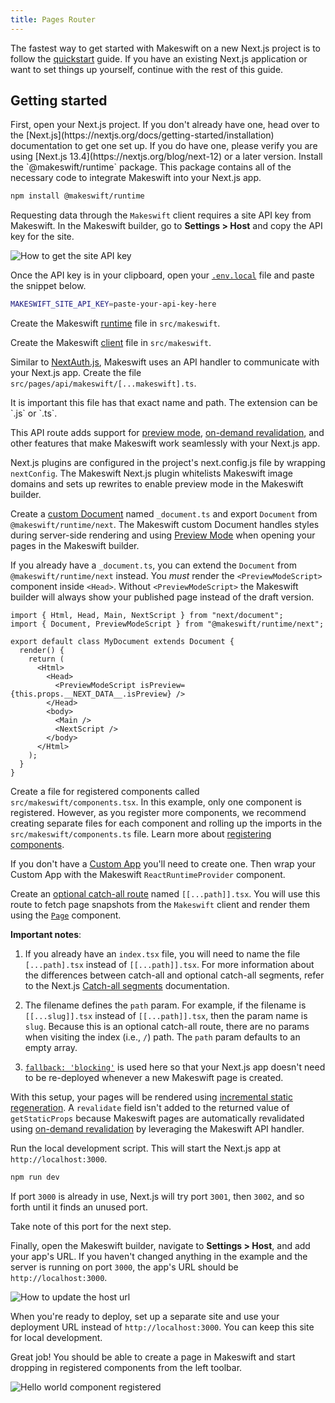 ```yaml
---
title: Pages Router
---
```



The fastest way to get started with Makeswift on a new Next.js project is to follow the
[quickstart](/developer/quickstart) guide. If you have an existing Next.js application
or want to set things up yourself, continue with the rest of this guide.

<SystemRequirements />

<ProjectSetup />

## Getting started

<Steps>
  <Step title="Open your Next.js project">
    First, open your Next.js project. If you don't already have one, head over to
    the [Next.js](https://nextjs.org/docs/getting-started/installation)
    documentation to get one set up. If you do have one, please verify you are
    using [Next.js 13.4](https://nextjs.org/blog/next-12) or a later version.
  </Step>
  <Step title="Install dependencies">
  Install the `@makeswift/runtime` package. This package contains all of the necessary
  code to integrate Makeswift into your Next.js app.

```bash
npm install @makeswift/runtime
```

  </Step>
  <Step title="Add API key to environment variables">
  
Requesting data through the `Makeswift` client requires a site API key from Makeswift. In the Makeswift builder, go to **Settings > Host** and copy the API key for the site.

<Frame>
  <img src="/images/site-api-key.gif" alt="How to get the site API key" />
</Frame>

Once the API key is in your clipboard, open your [`.env.local`](https://nextjs.org/docs/pages/building-your-application/configuring/environment-variables) file and paste the snippet below.

```sh
MAKESWIFT_SITE_API_KEY=paste-your-api-key-here
```

  </Step>
  <Step title="Add Makeswift runtime">
  
Create the Makeswift [runtime](/developer/reference/runtime/constructor) file in `src/makeswift`.

<RuntimeExample />

</Step>
<Step title="Add Makeswift client">
  
Create the Makeswift [client](/developer/reference/client/constructor) file in `src/makeswift`.

<ClientExample />

</Step>
  <Step title="Add the Makeswift API handler">
  
Similar to [NextAuth.js](https://next-auth.js.org/), Makeswift uses an API handler to communicate with your Next.js app. Create the file `src/pages/api/makeswift/[...makeswift].ts`.

<Info>
  It is important this file has that exact name and path. The extension can be
  `.js` or `.ts`.
</Info>

<ApiHandlerExample />

This API route adds support for
[preview mode](https://nextjs.org/docs/pages/building-your-application/configuring/preview-mode),
[on-demand revalidation](https://nextjs.org/docs/pages/building-your-application/data-fetching/incremental-static-regeneration#on-demand-revalidation),
and other features that make Makeswift work seamlessly with your Next.js app.

  </Step>
  <Step title="Add the Next.js plugin">
  
Next.js plugins are configured in the project's next.config.js file by wrapping `nextConfig`. The Makeswift Next.js plugin whitelists Makeswift image domains and sets up rewrites to enable preview mode in the Makeswift builder.

<NextConfigExample />

  </Step>
  <Step title="Set up a custom Document">
  
Create a [custom Document](https://nextjs.org/docs/pages/building-your-application/routing/custom-document) named `_document.ts` and export `Document` from `@makeswift/runtime/next`. 
The Makeswift custom Document handles styles during server-side rendering and using [Preview Mode](https://nextjs.org/docs/pages/building-your-application/configuring/preview-mode) when opening your pages in the Makeswift builder.

<DocumentExample />

If you already have a `_document.ts`, you can extend the `Document` from `@makeswift/runtime/next` instead. You _must_ render the `<PreviewModeScript>` component inside `<Head>`. Without
`<PreviewModeScript>` the Makeswift builder will always show your published page instead of the
draft version.

```tsx src/pages/_document.tsx
import { Html, Head, Main, NextScript } from "next/document";
import { Document, PreviewModeScript } from "@makeswift/runtime/next";

export default class MyDocument extends Document {
  render() {
    return (
      <Html>
        <Head>
          <PreviewModeScript isPreview={this.props.__NEXT_DATA__.isPreview} />
        </Head>
        <body>
          <Main />
          <NextScript />
        </body>
      </Html>
    );
  }
}
```

  </Step>
  <Step title="Register components with Makeswift">
  
Create a file for registered components called `src/makeswift/components.tsx`. In this example, only one component is registered. However, as you register more components, we recommend creating separate files for each component and rolling up the imports in the `src/makeswift/components.ts` file. Learn more about [registering components](/developer/reference/runtime/register-component).

<ComponentsExample />

  </Step>
  <Step title="Provide the runtime to Custom App">

If you don't have a [Custom App](https://nextjs.org/docs/pages/building-your-application/routing/custom-app) you'll need to create one. Then wrap your Custom App with the Makeswift `ReactRuntimeProvider` component.

<PagesAppExample />

  </Step>

  <Step title="Add a route for Makeswift pages">
  
Create an [optional catch-all route](https://nextjs.org/docs/pages/building-your-application/routing/dynamic-routes#optional-catch-all-segments) named `[[...path]].tsx`. You will use this route to fetch page snapshots from the `Makeswift` client and render them using the [`Page`](/developer/reference/components/page) component.

<PagesCatchAllExample />

**Important notes**:

1. If you already have an `index.tsx` file, you will need to name the file `[...path].tsx` instead of `[[...path]].tsx`. For more information about the differences between catch-all and optional catch-all segments, refer to the Next.js [Catch-all segments](https://nextjs.org/docs/pages/building-your-application/routing/dynamic-routes#catch-all-segments) documentation.

2. The filename defines the `path` param. For example, if the filename is `[[...slug]].tsx` instead of `[[...path]].tsx`, then the param name is `slug`. Because this is an optional catch-all route, there are no params when visiting the index (i.e., `/`) path. The `path` param defaults to an empty array.

3. [`fallback: 'blocking'`](https://nextjs.org/docs/pages/api-reference/functions/get-static-paths#fallback-blocking) is used here so that your Next.js app doesn't need to be re-deployed whenever a new Makeswift page is created.

With this setup, your pages will be rendered using
[incremental static regeneration](https://nextjs.org/docs/pages/building-your-application/data-fetching/incremental-static-regeneration).
A `revalidate` field isn't added to the returned value of `getStaticProps` because
Makeswift pages are automatically revalidated using
[on-demand revalidation](https://nextjs.org/basic-features/data-fetching/incremental-static-regeneration#on-demand-revalidation)
by leveraging the Makeswift API handler.

  </Step>
  
  <Step title="Start the local dev server">
  
Run the local development script. This will start the Next.js app at `http://localhost:3000`.

```bash
npm run dev
```

If port `3000` is already in use, Next.js will try port `3001`, then `3002`, and so forth until it finds an
unused port.

<Note>Take note of this port for the next step.</Note>

  </Step>
  <Step title="Add your app's URL to Makeswift">
  
Finally, open the Makeswift builder, navigate to **Settings > Host**, and add your app's URL. If you haven't changed anything in the example and the server is running on port `3000`, the app's URL should be
`http://localhost:3000`.

<Frame>
  <img src="/images/host-url.gif" alt="How to update the host url" />
</Frame>

When you're ready to deploy, set up a separate site and use your deployment URL
instead of `http://localhost:3000`. You can keep this site for local development.

  </Step>
  <Step title="Start building">
  
Great job! You should be able to create a page in Makeswift and start dropping in registered
components from the left toolbar.

<Frame>
  <img
    src="/images/hello-world-registered.png"
    alt="Hello world component registered"
  />
</Frame>

</Step>
</Steps>
